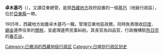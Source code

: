 '''卓木基巧'''（{{bo|z=གྲོ་མོ་སྤྱི་ཁྱབ་}}），又譯亞東總管，是原[[西藏地方|西藏地方]]政府設置的一個[[基巧|基巧]]（地級行政區），位於[[亞東縣|亞東縣]]一帶。

1905年，西藏地方始置卓木基巧一職，管理亞東地區政務，同時負責徵收[[印度|印度]]、[[錫金|錫金]]邊界往來的[[關稅|關稅]]，並處理邊界民事糾紛。其長官為四品官，行政機構駐[[热日宗|热日宗]]的[[春丕谷|春丕谷]]。

[[Category:已撤消的西藏地级行政区|Category:已撤消的西藏地级行政区]]
[[Category:日喀则行政区划史|Category:日喀则行政区划史]]